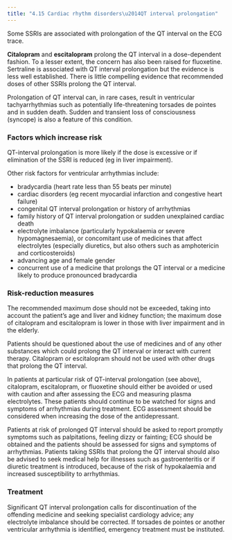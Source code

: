 ```yaml
---
title: "4.15 Cardiac rhythm disorders\u2014QT interval prolongation"
---
```



Some SSRIs are associated with prolongation of the QT interval on the ECG trace.

**Citalopram** and **escitalopram** prolong the QT interval in a dose-dependent fashion. To a lesser extent, the concern has also been raised for fluoxetine. Sertraline is associated with QT interval prolongation but the evidence is less well established. There is little compelling evidence that recommended doses of other SSRIs prolong the QT interval.

Prolongation of QT interval can, in rare cases, result in ventricular tachyarrhythmias such as potentially life-threatening torsades de pointes and in sudden death. Sudden and transient loss of consciousness (syncope) is also a feature of this condition.

### Factors which increase risk

QT-interval prolongation is more likely if the dose is excessive or if elimination of the SSRI is reduced (eg in liver impairment).

Other risk factors for ventricular arrhythmias include:

* bradycardia (heart rate less than 55 beats per minute)
* cardiac disorders (eg recent myocardial infarction and congestive heart failure)
* congenital QT interval prolongation or history of arrhythmias
* family history of QT interval prolongation or sudden unexplained cardiac death
* electrolyte imbalance (particularly hypokalaemia or severe hypomagnesaemia), or concomitant use of medicines that affect electrolytes (especially diuretics, but also others such as amphotericin and corticosteroids)
* advancing age and female gender
* concurrent use of a medicine that prolongs the QT interval or a medicine likely to produce pronounced bradycardia
### Risk-reduction measures

The recommended maximum dose should not be exceeded, taking into account the patient’s age and liver and kidney function; the maximum dose of citalopram and escitalopram is lower in those with liver impairment and in the elderly.

Patients should be questioned about the use of medicines and of any other substances which could prolong the QT interval or interact with current therapy. Citalopram or escitalopram should not be used with other drugs that prolong the QT interval.

In patients at particular risk of QT-interval prolongation (see above), citalopram, escitalopram, or fluoxetine should either be avoided or used with caution and after assessing the ECG and measuring plasma electrolytes. These patients should continue to be watched for signs and symptoms of arrhythmias during treatment. ECG assessment should be considered when increasing the dose of the antidepressant.

Patients at risk of prolonged QT interval should be asked to report promptly symptoms such as palpitations, feeling dizzy or fainting; ECG should be obtained and the patients should be assessed for signs and symptoms of arrhythmias. Patients taking SSRIs that prolong the QT interval should also be advised to seek medical help for illnesses such as gastroenteritis or if diuretic treatment is introduced, because of the risk of hypokalaemia and increased susceptibility to arrhythmias.

### Treatment

Significant QT interval prolongation calls for discontinuation of the offending medicine and seeking specialist cardiology advice; any electrolyte imbalance should be corrected. If torsades de pointes or another ventricular arrhythmia is identified, emergency treatment must be instituted.

